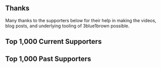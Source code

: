 <Section>

# Thanks

Many thanks to the supporters below for their help in making the videos, blog posts, and underlying tooling of 3blue1brown possible.

## Top 1,000 Current Supporters

<Patrons active={true} />

## Top 1,000 Past Supporters

<Patrons active={false} />

</Section>

<Section>

<Clickable
  link="https://www.patreon.com/3blue1brown"
  icon="fas fa-hand-holding-heart"
  text="Join as a member"
  design="rounded"
/>

<PiCreature
  emotion="gracious"
  text="It means a lot"
/>

</Section>
